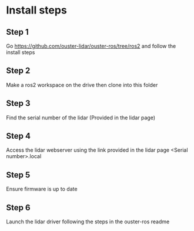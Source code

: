# Install steps

## Step 1
Go https://github.com/ouster-lidar/ouster-ros/tree/ros2 and follow the install steps


## Step 2
Make a ros2 workspace on the drive then clone into this folder

## Step 3
Find the serial number of the lidar (Provided in the lidar page)

## Step 4
Access the lidar webserver using the link provided in the lidar page
<Serial number\>.local

## Step 5
Ensure firmware is up to date

## Step 6
Launch the lidar driver following the steps in the ouster-ros readme

